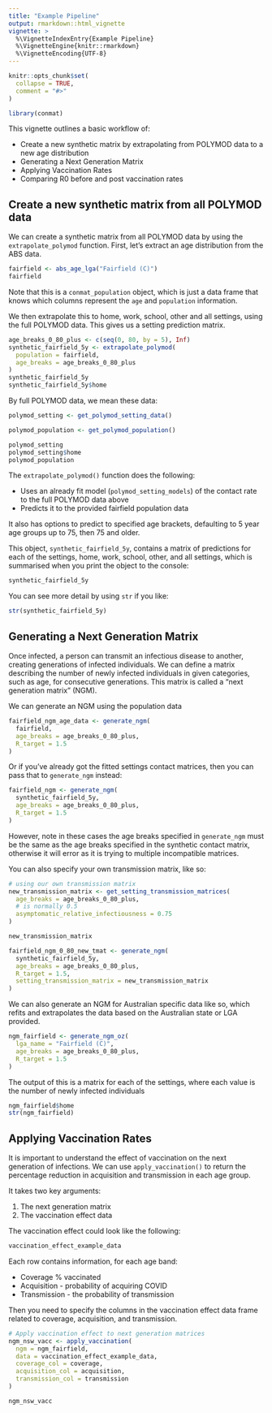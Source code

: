 ```yaml
---
title: "Example Pipeline"
output: rmarkdown::html_vignette
vignette: >
  %\VignetteIndexEntry{Example Pipeline}
  %\VignetteEngine{knitr::rmarkdown}
  %\VignetteEncoding{UTF-8}
---
```


```r
knitr::opts_chunk$set(
  collapse = TRUE,
  comment = "#>"
)
```

```r
library(conmat)
```

This vignette outlines a basic workflow of:

* Create a new synthetic matrix by extrapolating from POLYMOD data to a new age distribution
* Generating a Next Generation Matrix
* Applying Vaccination Rates
* Comparing R0 before and post vaccination rates

## Create a new synthetic matrix from all POLYMOD data

We can create a synthetic matrix from all POLYMOD data by using the `extrapolate_polymod` function. First, let's extract an age distribution from the ABS data.

```r
fairfield <- abs_age_lga("Fairfield (C)")
fairfield
```

Note that this is a `conmat_population` object, which is just a data frame that knows which columns represent the `age` and `population` information.

We then extrapolate this to home, work, school, other and all settings, using the full POLYMOD data. This gives us a setting prediction matrix.

```r
age_breaks_0_80_plus <- c(seq(0, 80, by = 5), Inf)
synthetic_fairfield_5y <- extrapolate_polymod(
  population = fairfield,
  age_breaks = age_breaks_0_80_plus
)
synthetic_fairfield_5y
synthetic_fairfield_5y$home
```

By full POLYMOD data, we mean these data:

```r
polymod_setting <- get_polymod_setting_data()

polymod_population <- get_polymod_population()

polymod_setting
polymod_setting$home
polymod_population
```

The `extrapolate_polymod()` function does the following:

* Uses an already fit model (`polymod_setting_models`) of the contact rate to the full POLYMOD data above
* Predicts it to the provided fairfield population data

It also has options to predict to specified age brackets, defaulting to 5 year age groups up to 75, then 75 and older.

This object, `synthetic_fairfield_5y`, contains a matrix of predictions for each of the settings, home, work, school, other, and all settings, which is summarised when you print the object to the console:

```r
synthetic_fairfield_5y
```

You can see more detail by using `str` if you like:

```r
str(synthetic_fairfield_5y)
```

## Generating a Next Generation Matrix

Once infected, a person can transmit an infectious disease to another, creating generations of infected individuals. We can define a matrix describing the number of newly infected individuals in given categories, such as age, for consecutive generations. This matrix is called a "next generation matrix" (NGM).

We can generate an NGM using the population data

```r
fairfield_ngm_age_data <- generate_ngm(
  fairfield,
  age_breaks = age_breaks_0_80_plus,
  R_target = 1.5
)
```

Or if you've already got the fitted settings contact matrices, then you can pass that to `generate_ngm` instead:

```r
fairfield_ngm <- generate_ngm(
  synthetic_fairfield_5y,
  age_breaks = age_breaks_0_80_plus,
  R_target = 1.5
)
```

However, note in these cases the age breaks specified in `generate_ngm` must be the same as the age breaks specified in the synthetic contact matrix, otherwise it will error as it is trying to multiple incompatible matrices.

You can also specify your own transmission matrix, like so:

```r
# using our own transmission matrix
new_transmission_matrix <- get_setting_transmission_matrices(
  age_breaks = age_breaks_0_80_plus,
  # is normally 0.5
  asymptomatic_relative_infectiousness = 0.75
)

new_transmission_matrix

fairfield_ngm_0_80_new_tmat <- generate_ngm(
  synthetic_fairfield_5y,
  age_breaks = age_breaks_0_80_plus,
  R_target = 1.5,
  setting_transmission_matrix = new_transmission_matrix
)
```

We can also generate an NGM for Australian specific data like so, which refits and extrapolates the data based on the Australian state or LGA provided.

```r
ngm_fairfield <- generate_ngm_oz(
  lga_name = "Fairfield (C)",
  age_breaks = age_breaks_0_80_plus,
  R_target = 1.5
)
```

The output of this is a matrix for each of the settings, where each value is the number of newly infected individuals

```r
ngm_fairfield$home
str(ngm_fairfield)
```


## Applying Vaccination Rates

It is important to understand the effect of vaccination on the next
generation of infections. We can use `apply_vaccination()` to return the percentage reduction in acquisition and transmission in each age group. 

It takes two key arguments:

1. The next generation matrix
2. The vaccination effect data

The vaccination effect could look like the following:

```r
vaccination_effect_example_data
```

Each row contains information, for each age band:

* Coverage % vaccinated
* Acquisition - probability of acquiring COVID
* Transmission - the probability of transmission

Then you need to specify the columns in the vaccination effect data frame related to coverage, acquisition, and transmission.

```r
# Apply vaccination effect to next generation matrices
ngm_nsw_vacc <- apply_vaccination(
  ngm = ngm_fairfield,
  data = vaccination_effect_example_data,
  coverage_col = coverage,
  acquisition_col = acquisition,
  transmission_col = transmission
)

ngm_nsw_vacc
```

<!-- ## Comparing R0 before and post vaccination rates -->


<!-- ## A note on transmission matrices -->

<!-- The initial phase of COVID-19 pandemic saw a significant age dependence in the distribution of confirmed cases with fewer confirmed cases among children. This might have been a result of younger ages being less susceptible to infection and/or less likely to exhibit clinical signs when infected [ [Davies et al](https://www.nature.com/articles/s41591-020-0962-9)] . A population's clinical fraction and age-varying susceptibility to infection both profoundly influence the likelihood that an infectious agent would spread there. This likelihood that an infectious agent would spread from an infected source to a new susceptible host and infect the host is known as transmission probability. -->

<!-- The age and setting specific relative per-contact transmission probability matrices when combined with contact matrices could be used to produce the setting-specific relative next generation matrices (NGMs) which is used to obtain the distribution of numbers of new cases in each generation of infection from any arbitrary initial number of introduced infections. Conmat creates these age and setting specific relative per-contact transmission probability matrices through `get_setting_transmission_matrices()` by making use of clinical fraction and relative susceptibility parameters from Davies et al available through `davies_age_extended`.  -->
